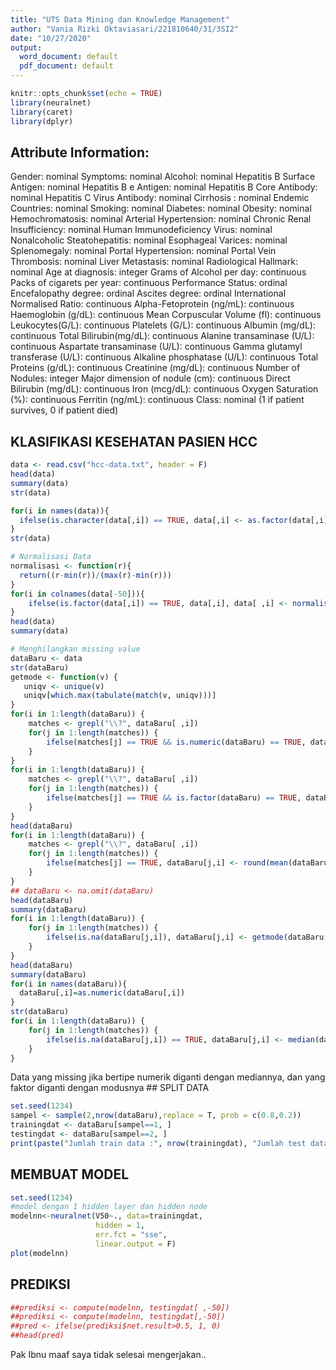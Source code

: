 ---
title: "UTS Data Mining dan Knowledge Management"
author: "Vania Rizki Oktaviasari/221810640/31/3SI2"
date: "10/27/2020"
output:
  word_document: default
  pdf_document: default
---

```{r setup, include=FALSE}
knitr::opts_chunk$set(echo = TRUE)
library(neuralnet)
library(caret)
library(dplyr)
```

## Attribute Information:

Gender: nominal
Symptoms: nominal
Alcohol: nominal
Hepatitis B Surface Antigen: nominal
Hepatitis B e Antigen: nominal
Hepatitis B Core Antibody: nominal
Hepatitis C Virus Antibody: nominal
Cirrhosis : nominal
Endemic Countries: nominal
Smoking: nominal
Diabetes: nominal
Obesity: nominal
Hemochromatosis: nominal
Arterial Hypertension: nominal
Chronic Renal Insufficiency: nominal
Human Immunodeficiency Virus: nominal
Nonalcoholic Steatohepatitis: nominal
Esophageal Varices: nominal
Splenomegaly: nominal
Portal Hypertension: nominal
Portal Vein Thrombosis: nominal
Liver Metastasis: nominal
Radiological Hallmark: nominal
Age at diagnosis: integer
Grams of Alcohol per day: continuous
Packs of cigarets per year: continuous
Performance Status: ordinal
Encefalopathy degree: ordinal
Ascites degree: ordinal
International Normalised Ratio: continuous
Alpha-Fetoprotein (ng/mL): continuous
Haemoglobin (g/dL): continuous
Mean Corpuscular Volume (fl): continuous
Leukocytes(G/L): continuous
Platelets (G/L): continuous
Albumin (mg/dL): continuous
Total Bilirubin(mg/dL): continuous
Alanine transaminase (U/L): continuous
Aspartate transaminase (U/L): continuous
Gamma glutamyl transferase (U/L): continuous
Alkaline phosphatase (U/L): continuous
Total Proteins (g/dL): continuous
Creatinine (mg/dL): continuous
Number of Nodules: integer
Major dimension of nodule (cm): continuous
Direct Bilirubin (mg/dL): continuous
Iron (mcg/dL): continuous
Oxygen Saturation (%): continuous
Ferritin (ng/mL): continuous
Class: nominal (1 if patient survives, 0 if patient died)

## KLASIFIKASI KESEHATAN PASIEN HCC

```{r}
data <- read.csv("hcc-data.txt", header = F)
head(data)
summary(data)
str(data)

for(i in names(data)){
  ifelse(is.character(data[,i]) == TRUE, data[,i] <- as.factor(data[,i]), data[,i])
}
str(data)

# Normalisasi Data
normalisasi <- function(r){
  return((r-min(r))/(max(r)-min(r)))
}
for(i in colnames(data[-50])){
    ifelse(is.factor(data[,i]) == TRUE, data[,i], data[ ,i] <- normalisasi(data[ ,i]))
}
head(data)
summary(data)

# Menghilangkan missing value
dataBaru <- data
str(dataBaru)
getmode <- function(v) {
   uniqv <- unique(v)
   uniqv[which.max(tabulate(match(v, uniqv)))]
}
for(i in 1:length(dataBaru)) {
    matches <- grepl("\\?", dataBaru[ ,i])
    for(j in 1:length(matches)) {
        ifelse(matches[j] == TRUE && is.numeric(dataBaru) == TRUE, dataBaru[j,i] <- median(dataBaru[,i], na.rm = TRUE), matches[j])
    }
}
for(i in 1:length(dataBaru)) {
    matches <- grepl("\\?", dataBaru[ ,i])
    for(j in 1:length(matches)) {
        ifelse(matches[j] == TRUE && is.factor(dataBaru) == TRUE, dataBaru[j,i] <- getmode(dataBaru[,i]), matches[j])
    }
}
head(dataBaru)
for(i in 1:length(dataBaru)) {
    matches <- grepl("\\?", dataBaru[ ,i])
    for(j in 1:length(matches)) {
        ifelse(matches[j] == TRUE, dataBaru[j,i] <- round(mean(dataBaru[,i], na.rm = TRUE)), matches[j])
    }
}
## dataBaru <- na.omit(dataBaru)
head(dataBaru)
summary(dataBaru)
for(i in 1:length(dataBaru)) {
    for(j in 1:length(matches)) {
        ifelse(is.na(dataBaru[j,i]), dataBaru[j,i] <- getmode(dataBaru[,i]), dataBaru[j,1])
    }
}
head(dataBaru)
summary(dataBaru)
for(i in names(dataBaru)){
  dataBaru[,i]=as.numeric(dataBaru[,i])
}
str(dataBaru)
for(i in 1:length(dataBaru)) {
    for(j in 1:length(matches)) {
        ifelse(is.na(dataBaru[j,i]) == TRUE, dataBaru[j,i] <- median(dataBaru[,i], na.rm = TRUE), matches[j])
    }
}
```
Data yang missing jika bertipe numerik diganti dengan mediannya, dan yang faktor diganti dengan modusnya
## SPLIT DATA

```{r}
set.seed(1234)
sampel <- sample(2,nrow(dataBaru),replace = T, prob = c(0.8,0.2))
trainingdat <- dataBaru[sampel==1, ]
testingdat <- dataBaru[sampel==2, ]
print(paste("Jumlah train data :", nrow(trainingdat), "Jumlah test data :", nrow(testingdat)))
```
## MEMBUAT MODEL
```{r}
set.seed(1234)
#model dengan 1 hidden layer dan hidden node
modelnn<-neuralnet(V50~., data=trainingdat,
                   hidden = 1,
                   err.fct = "sse",
                   linear.output = F)
plot(modelnn)
```
## PREDIKSI
```{r}
##prediksi <- compute(modelnn, testingdat[ ,-50])
##prediksi <- compute(modelnn, testingdat[,-50])
##pred <- ifelse(prediksi$net.result>0.5, 1, 0)
##head(pred)
```
Pak Ibnu maaf saya tidak selesai mengerjakan..